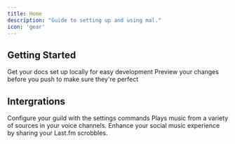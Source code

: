 ```yaml
---
title: Home
description: "Guide to setting up and using mal."
icon: 'gear'
---
```



## Getting Started

<CardGroup cols={2}>
  <Card
    title="Moderation Setup"
    icon="hammer"
    href="https://mally.mintlify.app/getting-started/moderation"
  >
    Get your docs set up locally for easy development
  </Card>
  <Card
    title="Preview Changes"
    icon="image"
    href="https://mintlify.com/docs/development"
  >
    Preview your changes before you push to make sure they're perfect
  </Card>
</CardGroup>

## Intergrations

<CardGroup cols={2}>
  <Card
    title="Settings"
    icon="gear"
    href=""
  >
    Configure your guild with the settings commands
  </Card>
  <Card
    title="Music"
    icon="music"
    href=""
  >
    Plays music from a variety of sources in your voice channels.
  </Card>
  <Card
    title="Last.fm"
    icon="lastfm"
    href=""
  >
    Enhance your social music experience by sharing your Last.fm scrobbles.
  </Card>

</CardGroup>
